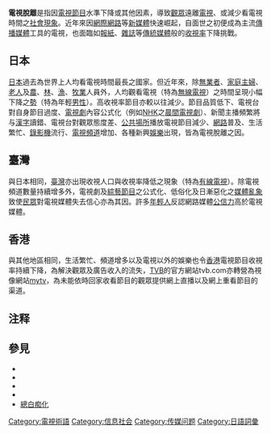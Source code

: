 {{Unreferenced |time=2011-07-06T03:56:37+00:00 }}
{{Expand language|ja}}

'''電視脫離'''是指因[[電視節目|電視節目]]水準下降或其他因素，導致[[觀眾|觀眾]]遠離[[電視|電視]]、或減少看電視時間之[[社會現象|社會現象]]。近年來因[[網際網路|網際網路]]等[[新媒體|新媒體]]快速崛起，自面世之初便成為主流[[傳播媒體|傳播媒體]]工具的電視，也面臨如[[報紙|報紙]]、[[雜誌|雜誌]]等[[傳統媒體|傳統媒體]]般的[[收視率|收視率]]下降挑戰。

== 日本 ==
[[日本|日本]]過去為世界上人均看電視時間最長之國家。但近年來，除[[無業者|無業者]]、[[家庭主婦|家庭主婦]]、[[老人|老人]]及[[農業|農]]、[[林業|林]]、[[漁業|漁]]、[[牧業|牧業]]人員外，人均觀看電視（特為[[無線電視|無線電視]]）之時間呈現小幅下降之[[趨勢|勢]]（特為年輕[[男性|男性]]）。高收視率節目亦較以往減少。節目品質低下、電視台對自身節目過度{{link-ja|事先检查|表現の自主規制|限制}}、[[電視劇|電視劇]]內容公式化（例如[[日本放送協會|NHK]]之[[連續電視小說|晨間電視劇]]）、新聞主播頻繁將{{link-ja|專有名詞|固有名詞|專有名詞}}与[[漢字|漢字]]讀錯、電視台對觀眾態度差、{{NoteTag|在中国大陆等地区则有可能会出现控评、甚至道歉后观众不买账等现象}}[[公共場所|公共場所]]播放電視節目減少、[[網際網路|網路]]普及、生活繁忙、[[錄影機|錄影機]]流行、[[電視頻道|電視頻道]]增加、各種新興[[娛樂|娛樂]]出現，皆為電視脫離之因。

== 臺灣 ==
與日本相同，[[臺灣|臺灣]]亦出現收視人口與收視率降低之現象（特為[[有線電視|有線電視]]）。除電視頻道數量持續增多外，電視劇及[[綜藝節目|綜藝節目]]之公式化、低俗化及日漸惡化之[[臺灣媒體亂象|媒體亂象]]致使[[人民|民眾]]對電視媒體失去信心亦為其因。許多[[年輕人|年輕人]]反認網路媒體[[公信力|公信力]]高於電視媒體。

== 香港 ==
與其他地區相同，生活繁忙、頻道增多以及電視以外的娛樂也令[[香港|香港]]電視節目收視率持續下降，為解決觀眾及廣告收入的流失，[[TVB|TVB]]的官方網站tvb.com亦轉營為視像網站[[mytv|mytv]]，為未能依時回家收看節目的觀眾提供網上直播以及網上重看節目的渠道。

== 注释 ==
{{NoteFoot}}

== 參見 ==
* {{link-ja|電台脫離|ラジオ離れ}}
* {{link-ja|電玩脫離|ゲーム離れ}}
* {{link-ja|出版不振|出版不況}}
* {{link-ja|CD不振|CD不況}}
* [[總白痴化|總白痴化]]

{{tv-stub}}

[[Category:電視術語|Category:電視術語]]
[[Category:信息社会|Category:信息社会]]
[[Category:传媒问题|Category:传媒问题]]
[[Category:日語詞彙|Category:日語詞彙]]